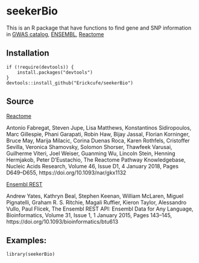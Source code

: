 # seekerBio
This is an R package that have functions to find gene and SNP information in [GWAS catalog](https://www.ebi.ac.uk/gwas/), [ENSEMBL](https://www.ensembl.org/info/docs/api/index.html), [Reactome](https://reactome.org) 

## Installation

```
if (!require(devtools)) {
    install.packages("devtools")
}
devtools::install_github("Erickcufe/seekerBio")
```

## Source
[Reactome](https://reactome.org)

Antonio Fabregat, Steven Jupe, Lisa Matthews, Konstantinos Sidiropoulos, Marc Gillespie, Phani Garapati, Robin Haw, Bijay Jassal, Florian Korninger, Bruce May, Marija Milacic, Corina Duenas Roca, Karen Rothfels, Cristoffer Sevilla, Veronica Shamovsky, Solomon Shorser, Thawfeek Varusai, Guilherme Viteri, Joel Weiser, Guanming Wu, Lincoln Stein, Henning Hermjakob, Peter D’Eustachio, The Reactome Pathway Knowledgebase, Nucleic Acids Research, Volume 46, Issue D1, 4 January 2018, Pages D649–D655, https://doi.org/10.1093/nar/gkx1132

[Ensembl REST](https://rest.ensembl.org)

Andrew Yates, Kathryn Beal, Stephen Keenan, William McLaren, Miguel Pignatelli, Graham R. S. Ritchie, Magali Ruffier, Kieron Taylor, Alessandro Vullo, Paul Flicek, The Ensembl REST API: Ensembl Data for Any Language, Bioinformatics, Volume 31, Issue 1, 1 January 2015, Pages 143–145, https://doi.org/10.1093/bioinformatics/btu613


## Examples:
```
library(seekerBio)
````


